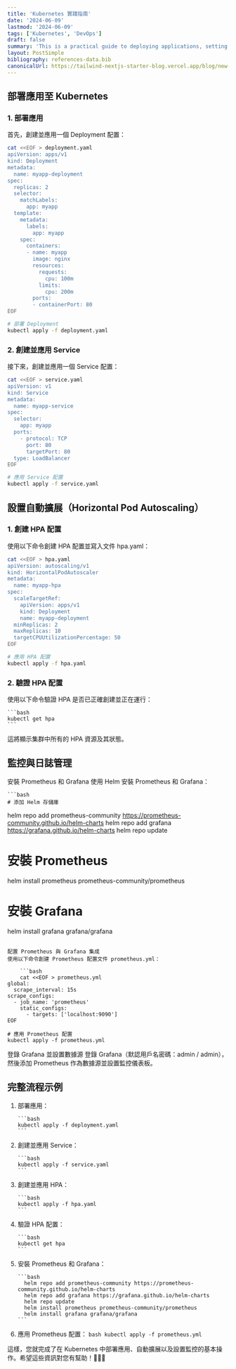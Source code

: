 ```yaml
---
title: 'Kubernetes 實踐指南'
date: '2024-06-09'
lastmod: '2024-06-09'
tags: ['Kubernetes', 'DevOps']
draft: false
summary: 'This is a practical guide to deploying applications, setting up autoscaling, and monitoring in Kubernetes.'
layout: PostSimple
bibliography: references-data.bib
canonicalUrl: https://tailwind-nextjs-starter-blog.vercel.app/blog/new-features-in-v1/
---
```


## 部署應用至 Kubernetes

### 1. 部署應用

首先，創建並應用一個 Deployment 配置：

```bash
cat <<EOF > deployment.yaml
apiVersion: apps/v1
kind: Deployment
metadata:
  name: myapp-deployment
spec:
  replicas: 2
  selector:
    matchLabels:
      app: myapp
  template:
    metadata:
      labels:
        app: myapp
    spec:
      containers:
      - name: myapp
        image: nginx
        resources:
          requests:
            cpu: 100m
          limits:
            cpu: 200m
        ports:
        - containerPort: 80
EOF

# 部署 Deployment
kubectl apply -f deployment.yaml
```

### 2. 創建並應用 Service

接下來，創建並應用一個 Service 配置：

```bash
cat <<EOF > service.yaml
apiVersion: v1
kind: Service
metadata:
  name: myapp-service
spec:
  selector:
    app: myapp
  ports:
    - protocol: TCP
      port: 80
      targetPort: 80
  type: LoadBalancer
EOF

# 應用 Service 配置
kubectl apply -f service.yaml
```

## 設置自動擴展（Horizontal Pod Autoscaling）

### 1. 創建 HPA 配置

使用以下命令創建 HPA 配置並寫入文件 hpa.yaml：

```bash
cat <<EOF > hpa.yaml
apiVersion: autoscaling/v1
kind: HorizontalPodAutoscaler
metadata:
  name: myapp-hpa
spec:
  scaleTargetRef:
    apiVersion: apps/v1
    kind: Deployment
    name: myapp-deployment
  minReplicas: 2
  maxReplicas: 10
  targetCPUUtilizationPercentage: 50
EOF

# 應用 HPA 配置
kubectl apply -f hpa.yaml
```

### 2. 驗證 HPA 配置

使用以下命令驗證 HPA 是否已正確創建並正在運行：

    ```bash
    kubectl get hpa
    ```

這將顯示集群中所有的 HPA 資源及其狀態。

## 監控與日誌管理

安裝 Prometheus 和 Grafana
使用 Helm 安裝 Prometheus 和 Grafana：

    ```bash
    # 添加 Helm 存儲庫

helm repo add prometheus-community https://prometheus-community.github.io/helm-charts
helm repo add grafana https://grafana.github.io/helm-charts
helm repo update

# 安裝 Prometheus

helm install prometheus prometheus-community/prometheus

# 安裝 Grafana

helm install grafana grafana/grafana

````

配置 Prometheus 與 Grafana 集成
使用以下命令創建 Prometheus 配置文件 prometheus.yml：

    ```bash
    cat <<EOF > prometheus.yml
global:
  scrape_interval: 15s
scrape_configs:
  - job_name: 'prometheus'
    static_configs:
      - targets: ['localhost:9090']
EOF

# 應用 Prometheus 配置
kubectl apply -f prometheus.yml
````

登錄 Grafana 並設置數據源
登錄 Grafana（默認用戶名密碼：admin / admin），然後添加 Prometheus 作為數據源並設置監控儀表板。

## 完整流程示例

1.  部署應用：

        ```bash
        kubectl apply -f deployment.yaml
        ```

2.  創建並應用 Service：

        ```bash
        kubectl apply -f service.yaml
        ```

3.  創建並應用 HPA：

        ```bash
        kubectl apply -f hpa.yaml
        ```

4.  驗證 HPA 配置：

        ```bash
        kubectl get hpa
        ```

5.  安裝 Prometheus 和 Grafana：

        ```bash
          helm repo add prometheus-community https://prometheus-community.github.io/helm-charts
          helm repo add grafana https://grafana.github.io/helm-charts
          helm repo update
          helm install prometheus prometheus-community/prometheus
          helm install grafana grafana/grafana
        ```

6.  應用 Prometheus 配置：
            ```bash
            kubectl apply -f prometheus.yml
            ```

這樣，您就完成了在 Kubernetes 中部署應用、自動擴展以及設置監控的基本操作。希望這些資訊對您有幫助！🔨🤖🔧
